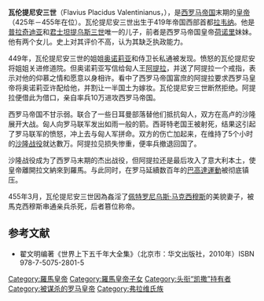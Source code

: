 {{NoteTA
|1=zh-cn:瓦伦丁尼安; zh-tw:瓦倫提尼安;
|2=zh-hans:拉韦纳;zh-hk:拉文納;zh-tw:拉溫納;
}}
{{Infobox monarch
| name            = 瓦伦丁尼安三世
| full name       =
| title           = [[西罗马帝国|西罗马帝国]]皇帝
| image=Valentinianiiicng01034obverse.jpg
| caption         =硬币上的瓦伦丁尼安三世
| reign           = 425 年 10 月 23 日 – 455 年 3 月 16 日
| predecessor     = 
| successor       =  
| spouse          = 
| issue           =
| dynasty         = [[狄奥多西王朝|狄奥多西王朝]]
| father          = [[君士坦提乌斯三世|君士坦提乌斯三世]]
| mother          =[[普拉奇迪亚|普拉奇迪亚]]
| birth_date   = 419年
| birth_place  = [[拉文纳|拉文纳]]
| death_date   = 455年3月16日
| death_place  = [[罗马|罗马]]
| place of burial =
|}}
'''瓦伦提尼安三世'''（Flavius Placidus Valentinianus，{{bd|419年|7月2日|455年|3月16日|catIdx=V}}），是[[西罗马帝国|西罗马帝国]]末期的[[皇帝|皇帝]]（425年－455年在位）。瓦伦提尼安三世出生于419年帝国西部首都[[拉韦纳|拉韦纳]]。他是[[普拉奇迪亚|普拉奇迪亚]]和[[君士坦提乌斯三世|君士坦提乌斯三世]]唯一的儿子，前者是西罗马帝国皇帝[[弗拉維烏斯·奧古斯都·霍諾留|荷诺里]]妹妹。他有两个女儿。史上对其评价不高，认为其缺乏执政能力。

449年，瓦伦提尼安三世的姐姐[[奥诺莉亚|奥诺莉亚]]和侍卫长私通被发现。愤怒的瓦伦提尼安将姐姐关进修道院。但奥诺莉亚写信给匈人王[[阿提拉|阿提拉]]，并送了阿提拉一个戒指，表示对他的仰慕之情和愿意以身相许。看中了西罗马帝国富庶的阿提拉要求西罗马皇帝将奥诺莉亚许配给他，并割让一半国土为嫁妆。瓦伦提尼安三世断然拒绝。阿提拉便借此为借口，亲自率兵10万进攻西罗马帝国。

西罗马帝国不甘示弱。联合了一些日耳曼部落替他们抵抗匈人，双方在高卢的沙隆展开大战。匈人向罗马联军发出如雨一般的箭。西哥特老国王被射死，结果这引起了罗马联军的愤怒，冲上去与匈人军拼命。双方的伤亡加起来，在维持了5个小时的[[沙隆战役|沙隆战役]]就达數万。阿提拉见损失惨重，便率兵撤退回国了。

沙隆战役成为了西罗马末期的杰出战役，但阿提拉还是最后攻入了意大利本土，使皇帝離開拉文納來到羅馬。与此同时，在罗马延續数百年的[[巴高達運動|巴高達運動]]被彻底镇压。

455年3月，瓦伦提尼安三世因為姦淫了[[佩特罗尼乌斯·马克西穆斯|佩特罗尼乌斯·马克西穆斯]]的美貌妻子，被馬克西穆斯串通亲兵杀死，后者篡位称帝。

==参考文献==
*翟文明编著《世界上下五千年大全集》（北京市：华文出版社，2010年）ISBN 978-7-5075-2801-5

{{S-start}}
{{S-hou|[[瓦倫提尼安王朝|瓦倫提尼安王朝]]|419年|7月2日|455年|3月16日}}
{{S-reg}}
{{S-bef| before=[[弗拉維烏斯·奧古斯都·霍諾留|霍諾留]]<br>及<br>[[约翰尼斯|约翰尼斯]]}}
{{s-ttl | title=西[[羅馬皇帝列表|羅馬帝國皇帝]] | years=425年–455年}}
{{S-aft| after=[[佩特羅尼烏斯·馬克西穆斯|佩特羅尼烏斯·馬克西穆斯]]}}
{{S-end}}

{{羅馬皇帝}}

{{Authority control}}
{{DEFAULTSORT:Valentinian 03}}


[[Category:羅馬皇帝|Category:羅馬皇帝]]
[[Category:羅馬皇帝子女|Category:羅馬皇帝子女]]
[[Category:头衔“凯撒”持有者|Category:头衔“凯撒”持有者]]
[[Category:被谋杀的罗马皇帝|Category:被谋杀的罗马皇帝]]
[[Category:弗拉维氏族|Category:弗拉维氏族]]
